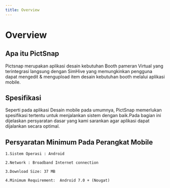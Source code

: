 ```yaml
---
title: Overview
---
```


# Overview


## Apa itu PictSnap

Pictsnap merupakan aplikasi desain kebutuhan Booth pameran Virtual yang terintegrasi langsung dengan SimHive yang memungkinkan pengguna dapat mengedit & mengupload item desain kebutuhan booth melalui aplikasi mobile. 

## Spesifikasi

Seperti pada aplikasi Desain mobile pada umumnya, PictSnap memerlukan spesifikasi tertentu untuk menjalankan sistem dengan baik.Pada bagian ini dijelaskan persyaratan dasar yang kami sarankan agar aplikasi dapat dijalankan secara optimal.

## Persyaratan Minimum Pada Perangkat Mobile 

    1.Sistem Operasi : Android

    2.Network : Broadband Internet connection

    3.Download Size: 37 MB

    4.Minimum Requirement:	Android 7.0 + (Nougat)
